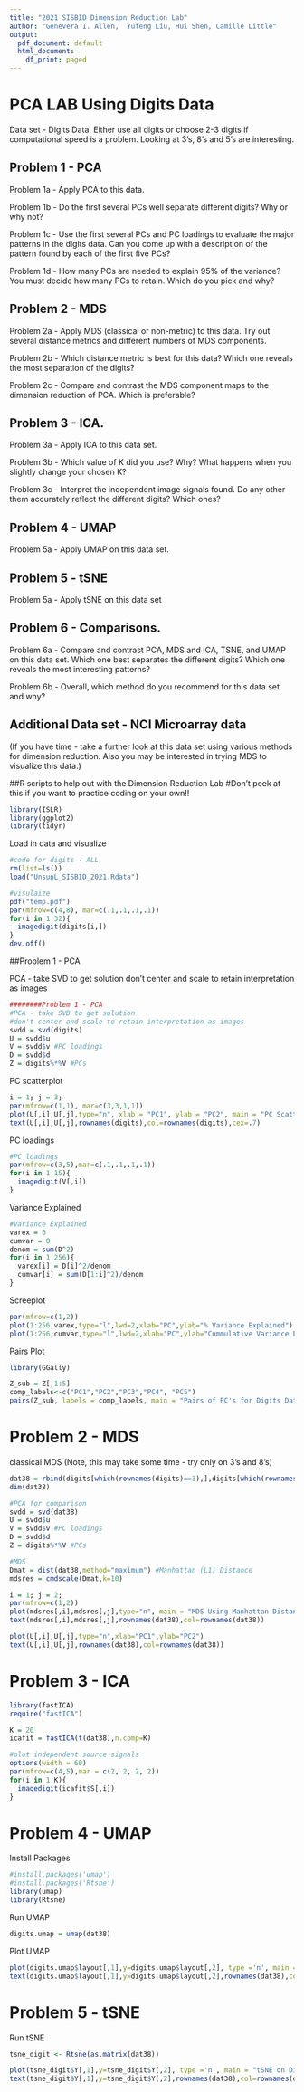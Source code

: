 ```yaml
---
title: "2021 SISBID Dimension Reduction Lab"
author: "Genevera I. Allen,  Yufeng Liu, Hui Shen, Camille Little"
output:
  pdf_document: default
  html_document:
    df_print: paged
---
```


# PCA LAB Using Digits Data

Data set - Digits Data.
Either use all digits or choose 2-3 digits if computational speed is a problem. Looking at 3's, 8's and 5's are interesting. 

## Problem 1 - PCA

Problem 1a - Apply PCA to this data.

Problem 1b - Do the first several PCs well separate different digits?  Why or why not?

Problem 1c - Use the first several PCs and PC loadings to evaluate the major patterns in the digits data.  Can you come up with a description of the pattern found by each of the first five PCs?

Problem 1d - How many PCs are needed to explain 95% of the variance?  You must decide how many PCs to retain.  Which do you pick and why?


## Problem 2 - MDS

Problem 2a - Apply MDS (classical or non-metric) to this data.  Try out several distance metrics and different numbers of MDS components.

Problem 2b - Which distance metric is best for this data?  Which one reveals the most separation of the digits?

Problem 2c - Compare and contrast the MDS component maps to the dimension reduction of PCA.  Which is preferable?

## Problem 3 - ICA.

Problem 3a - Apply ICA to this data set.

Problem 3b - Which value of K did you use?  Why?  What happens when you slightly change your chosen K?

Problem 3c - Interpret the independent image signals found.  Do any other them accurately reflect the different digits?  Which ones?

## Problem 4 - UMAP
Problem 5a - Apply UMAP on this data set. 

## Problem 5 - tSNE
Problem 5a - Apply tSNE on this data set 

## Problem 6 - Comparisons.
Problem 6a - Compare and contrast PCA, MDS and ICA, TSNE, and UMAP on this data set.  Which one best separates the different digits?  Which one reveals the most interesting patterns?

Problem 6b - Overall, which method do you recommend for this data set and why?


## Additional Data set - NCI Microarray data
(If you have time - take a further look at this data set using various methods for dimension reduction.  Also you may be interested in trying MDS to visualize this data.)


##R scripts to help out with the Dimension Reduction Lab
#Don't peek at this if you want to practice coding on your own!!

```r
library(ISLR)
library(ggplot2)
library(tidyr)
```


Load in data and visualize
```r
#code for digits - ALL
rm(list=ls())
load("UnsupL_SISBID_2021.Rdata")

#visulaize
pdf("temp.pdf")
par(mfrow=c(4,8), mar=c(.1,.1,.1,.1))
for(i in 1:32){
  imagedigit(digits[i,])
}
dev.off()

```

##Problem 1 - PCA

PCA - take SVD to get solution
don't center and scale to retain interpretation as images
```r
########Problem 1 - PCA
#PCA - take SVD to get solution
#don't center and scale to retain interpretation as images
svdd = svd(digits)
U = svdd$u
V = svdd$v #PC loadings
D = svdd$d
Z = digits%*%V #PCs


```

PC scatterplot
```r

i = 1; j = 3;
par(mfrow=c(1,1), mar=c(3,3,1,1))
plot(U[,i],U[,j],type="n", xlab = "PC1", ylab = "PC2", main = "PC Scatterplot of Digits")
text(U[,i],U[,j],rownames(digits),col=rownames(digits),cex=.7)


```

PC loadings
```r
#PC loadings
par(mfrow=c(3,5),mar=c(.1,.1,.1,.1))
for(i in 1:15){
  imagedigit(V[,i])
}

```



Variance Explained
```r

#Variance Explained
varex = 0
cumvar = 0
denom = sum(D^2)
for(i in 1:256){
  varex[i] = D[i]^2/denom
  cumvar[i] = sum(D[1:i]^2)/denom
}

```


Screeplot
```r

par(mfrow=c(1,2))
plot(1:256,varex,type="l",lwd=2,xlab="PC",ylab="% Variance Explained")
plot(1:256,cumvar,type="l",lwd=2,xlab="PC",ylab="Cummulative Variance Explained")
```

Pairs Plot
```r
library(GGally)
```

```r
Z_sub = Z[,1:5]
comp_labels<-c("PC1","PC2","PC3","PC4", "PC5")
pairs(Z_sub, labels = comp_labels, main = "Pairs of PC's for Digits Data")
```


# Problem 2 - MDS

classical MDS
(Note, this may take some time - try only on 3's and 8's)
```r

dat38 = rbind(digits[which(rownames(digits)==3),],digits[which(rownames(digits)==8),])
dim(dat38)

#PCA for comparison
svdd = svd(dat38)
U = svdd$u
V = svdd$v #PC loadings
D = svdd$d
Z = digits%*%V #PCs


```


```r
#MDS
Dmat = dist(dat38,method="maximum") #Manhattan (L1) Distance
mdsres = cmdscale(Dmat,k=10)

i = 1; j = 2;
par(mfrow=c(1,2))
plot(mdsres[,i],mdsres[,j],type="n", main = "MDS Using Manhattan Distance")
text(mdsres[,i],mdsres[,j],rownames(dat38),col=rownames(dat38))
```


```r
plot(U[,i],U[,j],type="n",xlab="PC1",ylab="PC2")
text(U[,i],U[,j],rownames(dat38),col=rownames(dat38))
```



# Problem 3 - ICA

```r
library(fastICA)
require("fastICA")

K = 20
icafit = fastICA(t(dat38),n.comp=K)

#plot independent source signals 
options(width = 60)
par(mfrow=c(4,5),mar = c(2, 2, 2, 2))
for(i in 1:K){
  imagedigit(icafit$S[,i])
}
```

# Problem 4 - UMAP

Install Packages
```r
#install.packages('umap')
#install.packages('Rtsne')
library(umap)
library(Rtsne)
```

Run UMAP
```r
digits.umap = umap(dat38)
```

Plot UMAP
```r

plot(digits.umap$layout[,1],y=digits.umap$layout[,2], type ='n', main = "UMAP on Digits 3,8 ", xlab = "UMAP1", ylab = "UMAP2")
text(digits.umap$layout[,1],y=digits.umap$layout[,2],rownames(dat38),col=rownames(dat38),cex=.7)

```

# Problem 5 - tSNE
Run tSNE
```r
tsne_digit <- Rtsne(as.matrix(dat38))
```

```r
plot(tsne_digit$Y[,1],y=tsne_digit$Y[,2], type ='n', main = "tSNE on Digits 3,8 ", xlab = "tSNE1", ylab = "tSNE2")
text(tsne_digit$Y[,1],y=tsne_digit$Y[,2],rownames(dat38),col=rownames(dat38),cex=.7)

```

